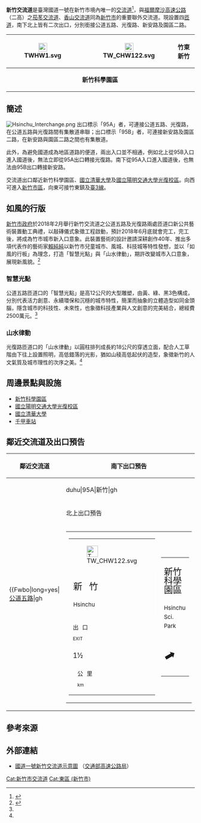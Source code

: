 {{Distinguish|新竹系統交流道}}
{{Infobox Taiwan Highway IC
| name = 新竹交流道
| name_en = Hsinchu Interchange
| rd_type = NH
| rd_number = 1
| exit = 95
| exit_name = 新竹
| image = Northbound lane of Hsinchu IC on the Taiwan No1 National Highway.JPG
| imagename = 國道一號新竹交流道北上出口預告
| othername = 公道五路交流道、光復路交流道
| location = [[臺灣|臺灣]][[新竹市|新竹市]][[東區_(新竹市)|東區]]、[[新竹縣|新竹縣]][[寶山鄉_(台灣)|寶山鄉]]
| connect = 
 {{Plainlist|
* [[公道五路|公道五路]]
* {{Nowrap|{{Jct|country=TWN|CH|117|CH|122}}（[[光復路_(新竹市)|光復路]]）}}
* 新安路
* 園區二路
 }}
| goto = 
 {{Plainlist|
* 新竹市東區
* 新竹縣[[竹東鎮|竹東鎮]]
* [[新竹科學園區|新竹科學園區]]
 }}
| class = 
 {{Plainlist|
* 單點鑽石型（銜接公道五路）
* 單葉型（銜接光復路）
* 分離式鑽石型（銜接新安路、園區二路）
 }}
| time = 1977年12月31日（南出北入）<br>1978年7月1日（北出南入）
}}
'''新竹交流道'''是臺灣國道一號在新竹市境內唯一的[[交流道|交流道]]<ref name="行遍天下GPS小組2004">{{cite book|author=行遍天下GPS小組|title=新竹衛星定位旅遊地圖書|url=http://books.google.com/books?id=GI9coib5B-sC&pg=PA5|year=2004|publisher=travelcom press|isbn=978-986-7406-03-3|pages=5–6|access-date=2018-07-17|archive-date=2020-03-28|archive-url=https://web.archive.org/web/20200328055239/https://books.google.com/books?id=GI9coib5B-sC&pg=PA5&hl=en|dead-url=no}}</ref>，與[[福爾摩沙高速公路|福爾摩沙高速公路]]（二高）之[[茄苳交流道|茄苳交流道]]、[[香山交流道|香山交流道]]同為[[新竹市|新竹市]]的重要聯外交流道。現設置四[[匝道|匝道]]，南下北上皆有二次出口，分別銜接公道五路、光復路、新安路及園區二路。
{|class="wikitable" style="text-align:center"
! rowspan="2" | [[File:TWHW1.svg|23px]]
| {{Taiwan Highway IC|95A|新竹}}  
| [[File:TW_CHW122.svg|23px]]
| '''竹東　新竹'''
|-
| {{Taiwan Highway IC|95B|新竹}}
| colspan="2" | '''新竹科學園區'''  
|}

== 簡述 ==
[[File:Hsinchu_Interchange.png|thumb]]
出口標示「95A」者，可連接公道五路、光復路，在公道五路與光復路間有集散道串聯；出口標示「95B」者，可連接新安路及園區二路，在新安路與園區二路之間也有集散道。

此外，為避免國道成為地區道路的便道，兩出入口並不相通，例如北上從95B入口進入國道後，無法立即從95A出口轉接光復路。南下從95A入口進入國道後，也無法由95B出口轉接新安路。

交流道出口鄰近新竹科學園區、[[國立清華大學|國立清華大學]]及[[國立陽明交通大學光復校區|國立陽明交通大學光復校區]]。向西可進入[[新竹_(大字)|新竹市區]]，向東可接竹東鎮及[[臺3線|臺3線]]。

== 如風的行版 ==
[[新竹市政府|新竹市政府]]於2018年2月舉行新竹交流道之公道五路及光復路兩處匝道口新公共藝術裝置動工典禮，以敲磚儀式象徵工程啟動，預計2018年6月底就會完工，完工後，將成為竹市城市新入口意象。此裝置藝術的設計邀請深耕創作40年、推出多項代表作的藝術家[[賴純純|賴純純]]以新竹市兒童城市、風城、科技城等特性發想，並以「如風的行板」為理念，打造「智慧光點」與「山水律動」，期許改變城市入口意象，展現新風貌。<ref name="ltn">{{cite news|url=http://news.ltn.com.tw/news/life/breakingnews/2329656|title=竹市高速公路交流道 將打造「如風的行板」入口意象|date=2018-02-01|publisher=自由時報電子報|accessdate=2018-07-09|archive-date=2019-06-29|archive-url=https://web.archive.org/web/20190629072047/https://news.ltn.com.tw/news/life/breakingnews/2329656|dead-url=no}}{{zh-tw}}</ref>

=== 智慧光點 ===
公道五路匝道口的「智慧光點」是高12公尺的大型雕塑，由黃、綠、黑3色構成，分別代表活力創意、永續環保和沉穩的城市特性，簡潔而抽象的立體造型如同金頭腦，隱含城市的科技性、未來性，也象徵科技產業與人文創意的完美結合，總經費2500萬元。<ref name="ltn"/>

=== 山水律動 ===
光復路匝道口的「山水律動」以圓柱排列成長約18公尺的穿透立面，配合人工草階由下往上設置照明，高低錯落的光影，猶如山稜高低起伏的造型，象徵新竹的人文氣質及城市理性的次序之美。<ref name="ltn"/>

== 周邊景點與設施 ==
* [[新竹科學園區|新竹科學園區]]
* [[國立陽明交通大學光復校區|國立陽明交通大學光復校區]]
* [[國立清華大學|國立清華大學]]
* [[千甲車站|千甲車站]]

== 鄰近交流道及出口預告 ==
{|class="toccolours" border="1" cellpadding="4" style="margin:0 auto; border-collapse:collapse; text-align:center; white-space:nowrap"
! 鄰近交流道 !! 南下出口預告
|-
| rowspan="3" |
{{Start expwy box|[[中華民國國道|中華民國國道]]}}
{{S-expwy IC|[[竹北交流道|竹北交流道]]|往　[[湖口服務區|湖口服務區]]}}
{{S-line|{{Jct|country=TWN|NH|1}}|95k|#007A36}}
{{S-expwy IC|[[新竹系統交流道|新竹系統交流道]]|往　[[頭份交流道|頭份交流道]]}}
{{Illus}}
{{Fwu|long=yes|st|[[湖口鄉|湖口]]}}
{{Fwi|long=yes|Full|91|竹北}}
{{Fwh|long=yes|st}}
{{Fwm|long=yes|TWHW1}}
{{Fwh|long=yes|st}}
{{Fwbo|long=yes|[[公道五路|公道五路]]|gh||duhu|95A|新竹|gh||公道五路|rows=2}}
{{Fwbo|[[光復路_(新竹市)|光復路]]|gh|TW CHW117|iconl2=TW CHW122|ddhd|||gh|TW CHW117|iconr2=TW CHW122|光復路}}
{{Fwbe|long=yes|新安路|gh||duhu|95B|新竹|gh||新安路|rows=2}}
{{Fwbe|long=yes|園區二路|gh||ddhd|||gh||園區二路}}
{{Fwh|long=yes|st}}
{{Fwm|long=yes|TWHW1}}
{{Fwh|long=yes|st}}
{{Fwi|long=yes|Full|99|新竹系統}}
{{Fwd|long=yes|st|[[頭份市|頭份]]}}
{{Fwed}}
|
{|
| valign="bottom" style="text-align:right; font-size:15px" | {{Taiwan Highway IC|95B|新竹}}
{|style="width:160px; font-weight:bold; background-color:#007F00; color:#FFF; text-align:center"
| style="line-height:24px" | <div style="margin-top:6px; font-size:24px">新竹科學園區</div><div style="font-size:15px">Hsinchu Sci. Park</div>
|-
| <div style="margin-bottom:9px; line-height:24px; font-size:24px">⬆</div>
|}
| style="text-align:right; font-size:15px" | {{Taiwan Highway IC|95A|新竹}}
{|style="width:190px; background-color:#007F00; text-align:center; color:#FFF; font-weight:bold"
| colspan="2" | <div style="margin-top:6px; margin-bottom:3px">[[File:TW_CHW122.svg|30px]]</div>
|-
| style="width:90px; border-right:2px solid #FFF; line-height:24px; font-size:24px; word-spacing:12px" | 竹 東<div style="font-size:15px">Zhudong</div>
| style="width:90px; line-height:24px; font-size:24px; word-spacing:12px" | 新 竹<div style="font-size:15px">Hsinchu</div>
|-
| colspan="2" | <div style="margin-bottom:6px; line-height:30px; font-size:36px; transform:rotate(15deg)">⬈</div>
|}
|}
|-
! style="height:0px" | 北上出口預告
|-
|
{|
| style="text-align:right; font-size:15px" | {{Taiwan Highway IC|95A|新竹}}
{|style="width:190px; background-color:#007F00; text-align:center; color:#FFF; font-weight:bold"
| colspan="2" | <div style="margin-top:6px; margin-bottom:3px">[[File:TW_CHW122.svg|30px]]</div>
|-
| style="width:90px; border-right:2px solid #FFF; line-height:24px; font-size:24px; word-spacing:12px" | 新 竹<div style="font-size:15px">Hsinchu</div>
| style="width:90px; line-height:24px; font-size:24px; word-spacing:12px" | 竹 東<div style="font-size:15px">Zhudong</div>
|-
| colspan="2" | <div style="margin:3px; line-height:15px; font-size:18px"><div style="display:inline-block; vertical-align:middle; margin-right:12px; font-size:15px; word-spacing:6px">出 口<div style="font-size:12px">EXIT</div></div>1½<div style="display:inline-block; vertical-align:middle; margin-left:12px; font-size:15px; word-spacing:6px">公 里<div style="font-size:12px">km</div></div></div>
|}
| valign="bottom" style="text-align:right; font-size:15px" | {{Taiwan Highway IC|95B|新竹}}
{|style="width:160px; font-weight:bold; background-color:#007F00; color:#FFF; text-align:center"
| style="line-height:24px" | <div style="margin-top:12px; font-size:24px">新竹科學園區</div><div style="font-size:15px">Hsinchu Sci. Park</div>
|-
| <div style="margin-bottom:12px; line-height:24px; font-size:36px; transform:rotate(15deg)">⬈</div>
|}
|}
|}

== 參考來源 ==
{{Reflist}}

== 外部連結 ==
* [https://www.freeway.gov.tw/UserFiles/File/Traffic/7-1-2/%E4%BA%A4%E6%B5%81%E9%81%93%E7%A4%BA%E6%84%8F%E5%9C%96_102.10/01-093%E6%96%B0%E7%AB%B91060926.png 國道一號新竹交流道示意圖] {{Wayback|url=https://www.freeway.gov.tw/UserFiles/File/Traffic/7-1-2/%E4%BA%A4%E6%B5%81%E9%81%93%E7%A4%BA%E6%84%8F%E5%9C%96_102.10/01-093%E6%96%B0%E7%AB%B91060926.png |date=20220622135749 }}（[[交通部高速公路局|交通部高速公路局]]）

{{中華民國國道1號}}

[[Cat:新竹市交流道|Cat:新竹市交流道]]
[[Cat:東區_(新竹市)|Cat:東區 (新竹市)]]